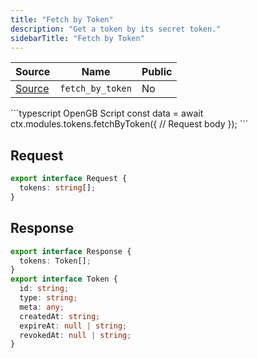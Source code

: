 ```yaml
---
title: "Fetch by Token"
description: "Get a token by its secret token."
sidebarTitle: "Fetch by Token"
---
```


| Source                                                                                                      | Name       | Public     |
| ----------------------------------------------------------------------------------------------------------- | ---------- | ---------- |
| [Source](https://github.com/rivet-gg/opengb-modules/tree/main/modules/tokens/scripts/fetch_by_token.ts) | `fetch_by_token` | No |

<RequestExample>
```typescript OpenGB Script
const data = await ctx.modules.tokens.fetchByToken({
  // Request body
});
```

</RequestExample>

## Request

```typescript
export interface Request {
  tokens: string[];
}
```

## Response

```typescript
export interface Response {
  tokens: Token[];
}
export interface Token {
  id: string;
  type: string;
  meta: any;
  createdAt: string;
  expireAt: null | string;
  revokedAt: null | string;
}
```
